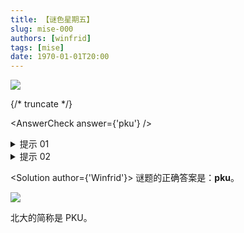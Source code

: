 ```yaml
---
title: 【谜色星期五】
slug: mise-000
authors: [winfrid]
tags: [mise]
date: 1970-01-01T20:00
---
```


![](./mise-000.assets/mise-000.webp)

{/* truncate */}

<AnswerCheck answer={'pku'} />

<details>
    <summary>提示 01</summary>

</details>

<details>
    <summary>提示 02</summary>

</details>

<Solution author={'Winfrid'}>
谜题的正确答案是：**pku**。

![](./mise-000.assets/mise-000-sol.webp)

北大的简称是 PKU。

</Solution>
